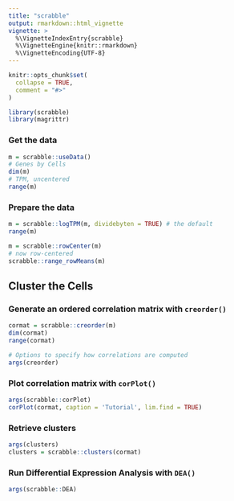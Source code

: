```yaml
---
title: "scrabble"
output: rmarkdown::html_vignette
vignette: >
  %\VignetteIndexEntry{scrabble}
  %\VignetteEngine{knitr::rmarkdown}
  %\VignetteEncoding{UTF-8}
---
```


```r
knitr::opts_chunk$set(
  collapse = TRUE,
  comment = "#>"
)
```

```r
library(scrabble)
library(magrittr)
```

### Get the data
```r
m = scrabble::useData()
# Genes by Cells
dim(m)
# TPM, uncentered
range(m)
```

### Prepare the data
```r
m = scrabble::logTPM(m, dividebyten = TRUE) # the default
range(m)

m = scrabble::rowCenter(m)
# now row-centered
scrabble::range_rowMeans(m)
```

## Cluster the Cells
### Generate an ordered correlation matrix with `creorder()`
```r
cormat = scrabble::creorder(m)
dim(cormat)
range(cormat)

# Options to specify how correlations are computed
args(creorder)
```

### Plot correlation matrix with `corPlot()`
```r
args(scrabble::corPlot)
corPlot(cormat, caption = 'Tutorial', lim.find = TRUE)
```

### Retrieve clusters
```r
args(clusters)
clusters = scrabble::clusters(cormat)
```

### Run Differential Expression Analysis with `DEA()`
```r
args(scrabble::DEA)
```
